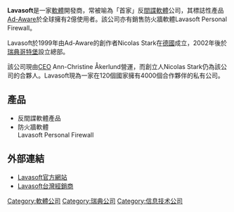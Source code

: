 {{Infobox Company 
| company_name     = Lavasoft
| company_logo     = [[File:lavasoft-logo.gif|File:lavasoft-logo.gif]]
| company_type     = [[有限公司|私有有限公司]]
| foundation       = 1990年代後期於[[德國|德國]]
| location         = [[瑞典|瑞典]][[哥特堡|哥特堡]]
| key_people       = Jason King - [[CEO|CEO]]
| products         = 
| homepage         = [http://www.lavasoft.com/ www.lavasoft.com]
}}
'''Lavasoft'''是一家[[軟體|軟體]]開發商，常被喻為「首家」反[[間諜軟體|間諜軟體]]公司，其標誌性產品[[Ad-Aware|Ad-Aware]]於全球擁有2億使用者。該公司亦有銷售防火牆軟體Lavasoft Personal Firewall。

Lavasoft於1999年由Ad-Aware的創作者Nicolas Stark在[[德國|德國]]成立，2002年後於[[瑞典|瑞典]][[哥特堡|哥特堡]]設立總部。

該公司現由[[CEO|CEO]] Ann-Christine Åkerlund營運，而創立人Nicolas Stark仍為該公司的合夥人。Lavasoft現為一家在120個國家擁有4000個合作夥伴的私有公司。

== 產品 ==
* 反間諜軟體產品
* 防火牆軟體<br />Lavasoft Personal Firewall

== 外部連結 ==
*[http://www.lavasoft.com Lavasoft官方網站] {{Wayback|url=http://www.lavasoft.com/ |date=20170512001836 }}
*[https://archive.is/20130418211251/http://shopping.ahasoft.com.tw/index.php?manufacturers_id=35 Lavasoft台灣經銷商]

{{杀毒软件}}
{{ict-company-stub}}

[[Category:軟體公司|Category:軟體公司]]
[[Category:瑞典公司|Category:瑞典公司]]
[[Category:信息技术公司|Category:信息技术公司]]